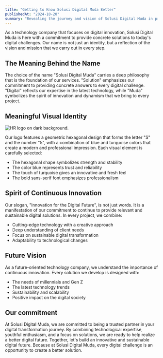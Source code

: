 ```yaml
---
title: "Getting to Know Solusi Digital Muda Better"
publishedAt: "2024-10-20"
summary: "Revealing the journey and vision of Solusi Digital Muda in presenting innovative technology solutions for Indonesia's digital future."
---
```


As a technology company that focuses on digital innovation, Solusi Digital Muda is here with a commitment to provide concrete solutions to today's digital challenges. Our name is not just an identity, but a reflection of the vision and mission that we carry out in every step.

## The Meaning Behind the Name

The choice of the name "Solusi Digital Muda" carries a deep philosophy that is the foundation of our services. "Solution" emphasizes our commitment to providing concrete answers to every digital challenge. "Digital" reflects our expertise in the latest technology, while "Muda" symbolizes the spirit of innovation and dynamism that we bring to every project.

## Meaningful Visual Identity

![HR logo on dark background.](/images/sdm.png)

Our logo features a geometric hexagonal design that forms the letter "S" and the number "5", with a combination of blue and turquoise colors that create a modern and professional impression. Each visual element is carefully selected:
- The hexagonal shape symbolizes strength and stability
- The color blue represents trust and reliability
- The touch of turquoise gives an innovative and fresh feel
- The bold sans-serif font emphasizes professionalism

## Spirit of Continuous Innovation

Our slogan, "Innovation for the Digital Future", is not just words. It is a manifestation of our commitment to continue to provide relevant and sustainable digital solutions. In every project, we combine:
- Cutting-edge technology with a creative approach
- Deep understanding of client needs
- Focus on sustainable digital transformation
- Adaptability to technological changes

## Future Vision

As a future-oriented technology company, we understand the importance of continuous innovation. Every solution we develop is designed with:
- The needs of millennials and Gen Z
- The latest technology trends
- Sustainability and scalability
- Positive impact on the digital society

## Our commitment

At Solusi Digital Muda, we are committed to being a trusted partner in your digital transformation journey. By combining technological expertise, youthful enthusiasm, and a focus on solutions, we are ready to help realize a better digital future.
Together, let's build an innovative and sustainable digital future. Because at Solusi Digital Muda, every digital challenge is an opportunity to create a better solution.